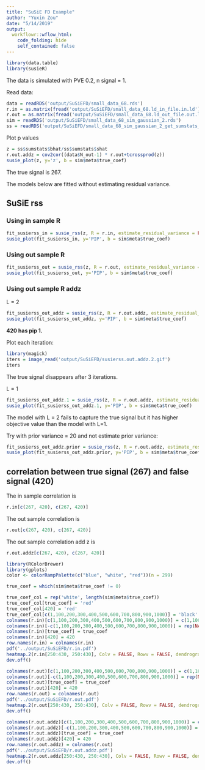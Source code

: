 ```yaml
---
title: "SuSiE FD Example"
author: "Yuxin Zou"
date: "5/14/2019"
output:   
  workflowr::wflow_html:
    code_folding: hide
    self_contained: false
---
```


```r
library(data.table)
library(susieR)
```

The data is simulated with PVE 0.2, n signal = 1.

Read data:

```r
data = readRDS('output/SuSiEFD/small_data_68.rds')
r.in = as.matrix(fread('output/SuSiEFD/small_data_68.ld_in_file.in.ld'))
r.out = as.matrix(fread('output/SuSiEFD/small_data_68.ld_out_file.out.ld'))
sim = readRDS('output/SuSiEFD/small_data_68_sim_gaussian_2.rds')
ss = readRDS('output/SuSiEFD/small_data_68_sim_gaussian_2_get_sumstats_1.rds')
```

Plot p values
```r
z = ss$sumstats$bhat/ss$sumstats$shat
r.out.addz = cov2cor((data$N_out-1) * r.out+tcrossprod(z))
susie_plot(z, y='z', b = sim$meta$true_coef)
```

The true signal is 267.

The models below are fitted without estimating residual variance.

## SuSiE rss

### Using in sample R
```r
fit_susierss_in = susie_rss(z, R = r.in, estimate_residual_variance = FALSE, L=2, lambda = 0.1, track_fit = T)
susie_plot(fit_susierss_in, y='PIP', b = sim$meta$true_coef)
```

### Using out sample R
```r
fit_susierss_out = susie_rss(z, R = r.out, estimate_residual_variance = FALSE, L=2, lambda=0.1, track_fit = T)
susie_plot(fit_susierss_out, y='PIP', b = sim$meta$true_coef)
```

### Using out sample R addz

L = 2
```r
fit_susierss_out_addz = susie_rss(z, R = r.out.addz, estimate_residual_variance = FALSE, L=2, lambda=0.1, track_fit = TRUE)
susie_plot(fit_susierss_out_addz, y='PIP', b = sim$meta$true_coef)
```

**420 has pip 1.**

Plot each iteration:
```r
library(magick)
iters = image_read('output/SuSiEFD/susierss.out.addz.2.gif')
iters
```
The true signal disappears after 3 iterations.

L = 1
```r
fit_susierss_out_addz.1 = susie_rss(z, R = r.out.addz, estimate_residual_variance = FALSE, L=1, lambda=0.1, track_fit = TRUE)
susie_plot(fit_susierss_out_addz.1, y='PIP', b = sim$meta$true_coef)
```

The model with L = 2 fails to capture the true signal but it has higher objective value than the model with L=1.

Try with prior variance = 20 and not estimate prior variance:
```r
fit_susierss_out_addz.prior = susie_rss(z, R = r.out.addz, estimate_residual_variance = FALSE, L=2, lambda=0.1, track_fit = TRUE, prior_variance = 20, estimate_prior_variance = FALSE)
susie_plot(fit_susierss_out_addz.prior, y='PIP', b = sim$meta$true_coef)
```

## correlation between true signal (267) and false signal (420)

The in sample correlation is
```r
r.in[c(267, 420), c(267, 420)]
```

The out sample correlation is
```r
r.out[c(267, 420), c(267, 420)]
```

The out sample correlation add z is
```r
r.out.addz[c(267, 420), c(267, 420)]
```


```r
library(RColorBrewer)
library(gplots)
color <- colorRampPalette(c("blue", "white", "red"))(n = 299)

true_coef = which(sim$meta$true_coef != 0)

true_coef_col = rep('white', length(sim$meta$true_coef))
true_coef_col[true_coef] = 'red'
true_coef_col[420] = 'red'
true_coef_col[c(1,100,200,300,400,500,600,700,800,900,1000)] = 'black'
colnames(r.in)[c(1,100,200,300,400,500,600,700,800,900,1000)] = c(1,100,200,300,400,500,600,700,800,900,1000)
colnames(r.in)[-c(1,100,200,300,400,500,600,700,800,900,1000)] = rep(NA, length(colnames(r.in))-11)
colnames(r.in)[true_coef] = true_coef
colnames(r.in)[420] = 420
row.names(r.in) = colnames(r.in)
pdf('../output/SuSiEFD/r.in.pdf')
heatmap.2(r.in[250:430, 250:430], Colv = FALSE, Rowv = FALSE, dendrogram = 'none', symm = TRUE, main = 'R in sample', col=color, colCol=true_coef_col[250:430],colRow = true_coef_col[250:430], density.info = 'none', trace="none", cexRow = 0.8, cexCol = 0.8)
dev.off() 

colnames(r.out)[c(1,100,200,300,400,500,600,700,800,900,1000)] = c(1,100,200,300,400,500,600,700,800,900,1000)
colnames(r.out)[-c(1,100,200,300,400,500,600,700,800,900,1000)] = rep(NA, length(colnames(r.out))-11)
colnames(r.out)[true_coef] = true_coef
colnames(r.out)[420] = 420
row.names(r.out) = colnames(r.out)
pdf('../output/SuSiEFD/r.out.pdf')
heatmap.2(r.out[250:430, 250:430], Colv = FALSE, Rowv = FALSE, dendrogram = 'none', symm = TRUE, main = 'R out sample', col=color, colCol=true_coef_col[250:430],colRow = true_coef_col[250:430], density.info = 'none', trace="none", cexRow = 0.8, cexCol = 0.8)
dev.off() 

colnames(r.out.addz)[c(1,100,200,300,400,500,600,700,800,900,1000)] = c(1,100,200,300,400,500,600,700,800,900,1000)
colnames(r.out.addz)[-c(1,100,200,300,400,500,600,700,800,900,1000)] = rep(NA, length(colnames(r.out.addz))-11)
colnames(r.out.addz)[true_coef] = true_coef
colnames(r.out.addz)[420] = 420
row.names(r.out.addz) = colnames(r.out)
pdf('../output/SuSiEFD/r.out.addz.pdf')
heatmap.2(r.out.addz[250:430, 250:430], Colv = FALSE, Rowv = FALSE, dendrogram = 'none', symm = TRUE, main = 'R out sample add z', col=color, colCol=true_coef_col[250:430],colRow = true_coef_col[250:430], density.info = 'none', trace="none", cexRow = 0.8, cexCol = 0.8)
dev.off() 
```
